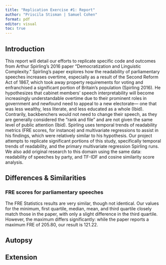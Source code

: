 ```yaml
---
title: "Replication Exercise #1: Report"
author: "Priscila Stisman | Samuel Cohen"
format: pdf
editor: visual
toc: true
---
```


## Introduction

This report will detail our efforts to replicate specific code and outcomes from Arthur Spirling’s 2016 paper “Democratization and Linguistic Complexity.” Spirling’s paper explores how the readability of parliamentary speeches increases overtime, especially as a result of the Second Reform Act of 1867, which took away property requirements for voting and enfranchised a significant portion of Britain’s population (Spirling 2016). He hypothesizes that cabinet members’ speech interpretability will become increasingly understandable overtime due to their prominent roles in government and newfound need to appeal to a new electorate— one that was less wealthy, less literate, and less educated as a whole (Ibid). Contrarily, backbenchers would not need to change their speech, as they are generally considered the “rank and file” and are not given the same level of public attention (Ibid). Spirling uses temporal trends of readability metrics (FRE scores, for instance) and multivariate regressions to assist in his findings, which were relatively similar to his hypothesis. Our project attempts to replicate significant portions of this study, specifically temporal trends of readability, and the primary multivariate regression Spirling runs. We also add original research to this domain using the same data: readability of speeches by party, and TF-IDF and cosine similarity score analysis.

## Differences & Similarities

### FRE scores for parliamentary speeches

The FRE Statistics results are very similar, though not identical. Our values for the minimum, first quartile, median, mean, and third quartile closely match those in the paper, with only a slight difference in the third quartile. However, the maximum differs significantly: while the paper reports a maximum FRE of 205.80, our result is 121.22.

## Autopsy

## Extension
